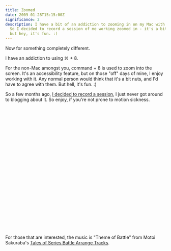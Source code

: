 ```yaml
---
title: Zoomed
date: 2009-01-28T15:15:00Z
significance: 2
description: I have a bit of an addiction to zooming in on my Mac with ⌘ + 8.
  So I decided to record a session of me working zoomed in - it's a bit nuts,
  but hey, it's fun. :)
---
```


Now for something completely different.

I have an addiction to using ⌘ + 8.

For the non-Mac amongst you, command + 8 is used to zoom into the screen. It's an accessibility feature, but on those "off" days of mine, I enjoy working with it. Any normal person would think that it's a bit nuts, and I'd have to agree with them. But hell, it's fun. :)

So a few months ago, [I decided to record a session][1], I just never got around to blogging about it. So enjoy, if you're not prone to motion sickness.

<object width="619" height="387"><param name="allowfullscreen" value="true" /><param name="allowscriptaccess" value="always" /><param name="movie" value="http://vimeo.com/moogaloop.swf?clip_id=2402462&amp;server=vimeo.com&amp;show_title=1&amp;show_byline=1&amp;show_portrait=0&amp;color=00ADEF&amp;fullscreen=1" /><embed src="http://vimeo.com/moogaloop.swf?clip_id=2402462&amp;server=vimeo.com&amp;show_title=1&amp;show_byline=1&amp;show_portrait=0&amp;color=00ADEF&amp;fullscreen=1" type="application/x-shockwave-flash" allowfullscreen="true" allowscriptaccess="always" width="619" height="387"></embed></object>

For those that are interested, the music is "Theme of Battle" from Motoi Sakuraba's [Tales of Series Battle Arrange Tracks][2].

[1]: http://vimeo.com/2402462
[2]: http://www.rpgfan.com/soundtracks/to-series-battle/index.html
